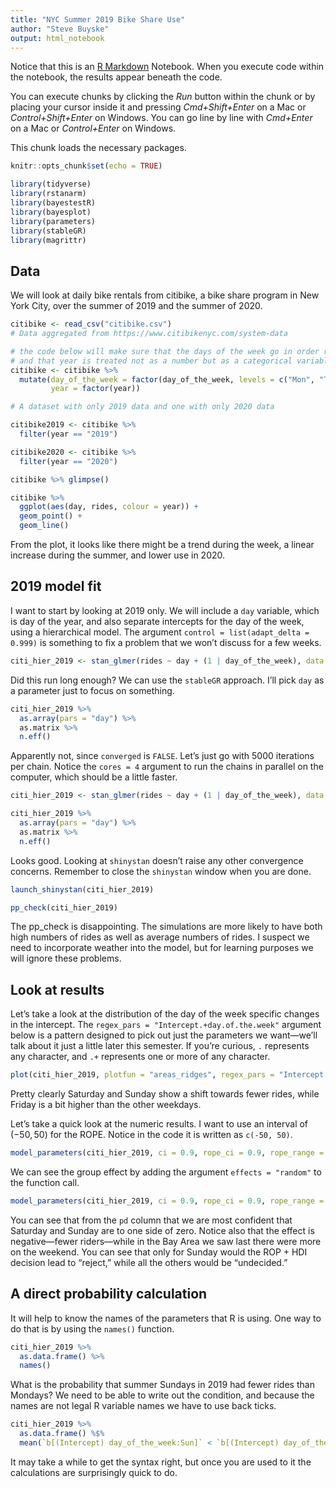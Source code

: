 ```yaml
---
title: "NYC Summer 2019 Bike Share Use"
author: "Steve Buyske"
output: html_notebook
---
```


Notice that this is an [R Markdown](http://rmarkdown.rstudio.com) Notebook. When you execute code within the notebook, the results appear beneath the code. 

You can execute chunks by clicking the *Run* button within the chunk or by placing your cursor inside it and pressing *Cmd+Shift+Enter* on a Mac or *Control+Shift+Enter* on Windows. You can go line by line with   *Cmd+Enter* on a Mac or *Control+Enter* on Windows.

This chunk loads the necessary packages.
```r
knitr::opts_chunk$set(echo = TRUE)

library(tidyverse)
library(rstanarm)
library(bayestestR)
library(bayesplot)
library(parameters)
library(stableGR)
library(magrittr)
```


## Data

We will look at daily bike rentals from citibike, a bike share program in New York City, over the summer of 2019 and the summer of 2020. 
```r
citibike <- read_csv("citibike.csv")
# Data aggregated from https://www.citibikenyc.com/system-data

# the code below will make sure that the days of the week go in order rather than alphabetically,
# and that year is treated not as a number but as a categorical variable
citibike <- citibike %>%
  mutate(day_of_the_week = factor(day_of_the_week, levels = c("Mon", "Tue", "Wed", "Thu", "Fri", "Sat", "Sun")),
         year = factor(year))

# A dataset with only 2019 data and one with only 2020 data

citibike2019 <- citibike %>%
  filter(year == "2019")

citibike2020 <- citibike %>%
  filter(year == "2020")

citibike %>% glimpse()

```


```r
citibike %>%
  ggplot(aes(day, rides, colour = year)) + 
  geom_point() +
  geom_line()
```
From the plot, it looks like there might be a trend during the week, a linear increase during the summer, and lower use in 2020.


## 2019 model fit

I want to start by looking at 2019 only. We will include a `day` variable, which is day of the year, and also separate intercepts for the day of the week, using a hierarchical model. The argument `control = list(adapt_delta = 0.999)` is something to fix a problem that we won't discuss for a few weeks.

```r
citi_hier_2019 <- stan_glmer(rides ~ day + (1 | day_of_the_week), data = citibike2019, control = list(adapt_delta = 0.999))
```

Did this run long enough? We can use the `stableGR` approach. I'll pick `day` as a parameter just to focus on something.

```r
citi_hier_2019 %>% 
  as.array(pars = "day") %>% 
  as.matrix %>% 
  n.eff()
```
Apparently not, since `converged` is `FALSE`. Let's just go with 5000 iterations per chain. Notice the `cores = 4` argument to run the chains in parallel on the computer, which should be a little faster. 

```r
citi_hier_2019 <- stan_glmer(rides ~ day + (1 | day_of_the_week), data = citibike2019, iter = 5000, control = list(adapt_delta = 0.999), cores = 4)
```


```r
citi_hier_2019 %>% 
  as.array(pars = "day") %>% 
  as.matrix %>% 
  n.eff()
```

Looks good. Looking at `shinystan` doesn't raise any other convergence concerns. Remember to close the `shinystan` window when you are done.

```r
launch_shinystan(citi_hier_2019)
```

```r
pp_check(citi_hier_2019)
```

The pp_check is disappointing. The simulations are more likely to have both high numbers of rides as well as average numbers of rides. I suspect we need to incorporate weather into the model, but for learning purposes we will ignore these problems.

## Look at results

Let's take a look at the distribution of the day of the week specific changes in the intercept. The `regex_pars = "Intercept.+day.of.the.week"` argument below is a pattern designed to pick out just the parameters we want---we'll talk about it just a little later this semester. If you're curious, `.` represents any character, and `.+` represents one or more of any character.

```r
plot(citi_hier_2019, plotfun = "areas_ridges", regex_pars = "Intercept.+day.of.the.week") 
```

Pretty clearly Saturday and Sunday show a shift towards fewer rides, while Friday is a bit higher than the other weekdays.


Let's take a quick look at the numeric results. I want to use an interval of $(-50, 50)$ for the ROPE. Notice in the code it is written as `c(-50, 50)`.

```r
model_parameters(citi_hier_2019, ci = 0.9, rope_ci = 0.9, rope_range = c(-50, 50))
```
We can see the group effect by adding the argument `effects = "random"` to the function call.


```r
model_parameters(citi_hier_2019, ci = 0.9, rope_ci = 0.9, rope_range = c(-50, 50), effects = "random")
```

You can see that from the `pd` column that we are most confident that Saturday and Sunday are to one side of zero. Notice also that the effect is negative---fewer riders---while in the Bay Area we saw last there were more on the weekend. You can see that only for Sunday would the ROP + HDI decision lead to "reject," while all the others would be "undecided."

## A direct probability calculation

It will help to know the names of the parameters that R is using. One way to do that is by using the `names()` function.

```r
citi_hier_2019 %>%
  as.data.frame() %>%
  names()
```
What is the probability that summer Sundays in 2019 had fewer rides than Mondays? We need to be able to write out the condition, and because the names are not legal R variable names we have to use back ticks.

```r
citi_hier_2019 %>%
  as.data.frame() %$%
  mean(`b[(Intercept) day_of_the_week:Sun]` < `b[(Intercept) day_of_the_week:Mon]`)
```

It may take a while to get the syntax right, but once you are used to it the calculations are surprisingly quick to do.